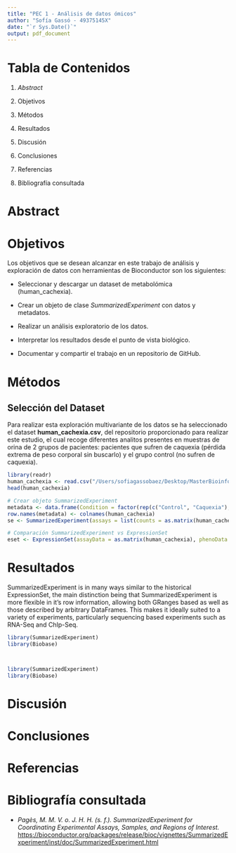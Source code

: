 ```yaml
---
title: "PEC 1 - Análisis de datos ómicos"
author: "Sofía Gassó - 49375145X"
date: "`r Sys.Date()`"
output: pdf_document
---
```


# Tabla de Contenidos

1.  *Abstract*

2.  Objetivos

3.  Métodos

4.  Resultados

5.  Discusión

6.  Conclusiones

7.  Referencias

8.  Bibliografía consultada

# Abstract

# Objetivos

Los objetivos que se desean alcanzar en este trabajo de análisis y exploración de datos con herramientas de Bioconductor son los siguientes:

-   Seleccionar y descargar un dataset de metabolómica (human_cachexia).

-   Crear un objeto de clase *SummarizedExperiment* con datos y metadatos.

-   Realizar un análisis exploratorio de los datos.

-   Interpretar los resultados desde el punto de vista biológico.

-   Documentar y compartir el trabajo en un repositorio de GitHub.

# Métodos

## Selección del Dataset

Para realizar esta exploración multivariante de los datos se ha seleccionado el dataset **human_cachexia.csv**, del repositorio proporcionado para realizar este estudio, el cual recoge diferentes analitos presentes en muestras de orina de 2 grupos de pacientes: pacientes que sufren de caquexia (pérdida extrema de peso corporal sin buscarlo) y el grupo control (no sufren de caquexia).



```r
library(readr)
human_cachexia <- read.csv("/Users/sofiagassobaez/Desktop/MasterBioinformatica/3r_semestre/Analisis de datos omicos/PEC1/human_cachexia.csv", header = TRUE, row.names = 1)
head(human_cachexia)
```






```r
# Crear objeto SummarizedExperiment
metadata <- data.frame(Condition = factor(rep(c("Control", "Caquexia"), each = 5)))
row.names(metadata) <- colnames(human_cachexia)
se <- SummarizedExperiment(assays = list(counts = as.matrix(human_cachexia)), colData = metadata)

# Comparación SummarizedExperiment vs ExpressionSet
eset <- ExpressionSet(assayData = as.matrix(human_cachexia), phenoData = AnnotatedDataFrame(metadata))
```


# Resultados

SummarizedExperiment is in many ways similar to the historical ExpressionSet, the main distinction being that SummarizedExperiment is more flexible in it’s row information, allowing both GRanges based as well as those described by arbitrary DataFrames. This makes it ideally suited to a variety of experiments, particularly sequencing based experiments such as RNA-Seq and ChIp-Seq.

```r
library(SummarizedExperiment)
library(Biobase)




```

```r
library(SummarizedExperiment)
library(Biobase)

```

# Discusión

# Conclusiones

# Referencias

# Bibliografía consultada

-   *Pagès, M. M. V. o. J. H. H. (s. f.). SummarizedExperiment for Coordinating Experimental Assays, Samples, and Regions of Interest.* <https://bioconductor.org/packages/release/bioc/vignettes/SummarizedExperiment/inst/doc/SummarizedExperiment.html>
